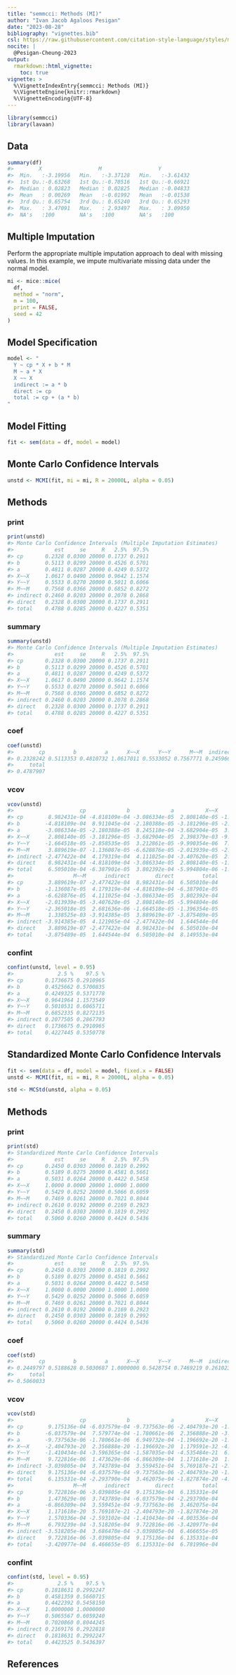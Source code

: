 ```yaml
---
title: "semmcci: Methods (MI)"
author: "Ivan Jacob Agaloos Pesigan"
date: "2023-08-28"
bibliography: "vignettes.bib"
csl: https://raw.githubusercontent.com/citation-style-language/styles/master/apa.csl
nocite: |
  @Pesigan-Cheung-2023
output:
  rmarkdown::html_vignette:
    toc: true
vignette: >
  %\VignetteIndexEntry{semmcci: Methods (MI)}
  %\VignetteEngine{knitr::rmarkdown}
  %\VignetteEncoding{UTF-8}
---
```


<!-- vignettes/methods-mc-mi.Rmd is generated from .setup/vignettes/methods-mc-mi.Rmd.orig. Please edit that file -->






```r
library(semmcci)
library(lavaan)
```

## Data




```r
summary(df)
#>        X                  M                  Y           
#>  Min.   :-3.19956   Min.   :-3.37128   Min.   :-3.61432  
#>  1st Qu.:-0.63268   1st Qu.:-0.70516   1st Qu.:-0.66921  
#>  Median : 0.02823   Median : 0.02825   Median :-0.04833  
#>  Mean   : 0.00269   Mean   :-0.01992   Mean   :-0.01538  
#>  3rd Qu.: 0.65754   3rd Qu.: 0.65240   3rd Qu.: 0.65293  
#>  Max.   : 3.47091   Max.   : 2.93497   Max.   : 3.09950  
#>  NA's   :100        NA's   :100        NA's   :100
```

## Multiple Imputation

Perform the appropriate multiple imputation approach to deal with missing values.
In this example, we impute multivariate missing data under the normal model.


```r
mi <- mice::mice(
  df,
  method = "norm",
  m = 100,
  print = FALSE,
  seed = 42
)
```

## Model Specification


```r
model <- "
  Y ~ cp * X + b * M
  M ~ a * X
  X ~~ X
  indirect := a * b
  direct := cp
  total := cp + (a * b)
"
```

## Model Fitting


```r
fit <- sem(data = df, model = model)
```

## Monte Carlo Confidence Intervals


```r
unstd <- MCMI(fit, mi = mi, R = 20000L, alpha = 0.05)
```

## Methods

### print


```r
print(unstd)
#> Monte Carlo Confidence Intervals (Multiple Imputation Estimates)
#>             est     se     R   2.5%  97.5%
#> cp       0.2328 0.0300 20000 0.1737 0.2911
#> b        0.5113 0.0299 20000 0.4526 0.5701
#> a        0.4811 0.0287 20000 0.4249 0.5372
#> X~~X     1.0617 0.0490 20000 0.9642 1.1574
#> Y~~Y     0.5533 0.0270 20000 0.5011 0.6066
#> M~~M     0.7568 0.0366 20000 0.6852 0.8272
#> indirect 0.2460 0.0203 20000 0.2078 0.2868
#> direct   0.2328 0.0300 20000 0.1737 0.2911
#> total    0.4788 0.0285 20000 0.4227 0.5351
```

### summary


```r
summary(unstd)
#> Monte Carlo Confidence Intervals (Multiple Imputation Estimates)
#>             est     se     R   2.5%  97.5%
#> cp       0.2328 0.0300 20000 0.1737 0.2911
#> b        0.5113 0.0299 20000 0.4526 0.5701
#> a        0.4811 0.0287 20000 0.4249 0.5372
#> X~~X     1.0617 0.0490 20000 0.9642 1.1574
#> Y~~Y     0.5533 0.0270 20000 0.5011 0.6066
#> M~~M     0.7568 0.0366 20000 0.6852 0.8272
#> indirect 0.2460 0.0203 20000 0.2078 0.2868
#> direct   0.2328 0.0300 20000 0.1737 0.2911
#> total    0.4788 0.0285 20000 0.4227 0.5351
```

### coef


```r
coef(unstd)
#>        cp         b         a      X~~X      Y~~Y      M~~M  indirect    direct 
#> 0.2328242 0.5113353 0.4810732 1.0617011 0.5533052 0.7567771 0.2459664 0.2328242 
#>     total 
#> 0.4787907
```

### vcov


```r
vcov(unstd)
#>                     cp             b             a          X~~X          Y~~Y
#> cp        8.982431e-04 -4.818109e-04 -3.086334e-05  2.808140e-05 -1.664518e-05
#> b        -4.818109e-04  8.911045e-04 -2.180388e-05 -3.181296e-05 -2.858535e-05
#> a        -3.086334e-05 -2.180388e-05  8.245118e-04 -3.682904e-05  3.212861e-05
#> X~~X      2.808140e-05 -3.181296e-05 -3.682904e-05  2.398379e-03 -9.990354e-06
#> Y~~Y     -1.664518e-05 -2.858535e-05  3.212861e-05 -9.990354e-06  7.292548e-04
#> M~~M      3.889619e-07 -1.136087e-05 -6.628876e-05 -2.013939e-05 -2.365018e-05
#> indirect -2.477422e-04  4.179319e-04  4.111025e-04 -3.407620e-05  2.681636e-06
#> direct    8.982431e-04 -4.818109e-04 -3.086334e-05  2.808140e-05 -1.664518e-05
#> total     6.505010e-04 -6.387901e-05  3.802392e-04 -5.994804e-06 -1.396354e-05
#>                   M~~M      indirect        direct         total
#> cp        3.889619e-07 -2.477422e-04  8.982431e-04  6.505010e-04
#> b        -1.136087e-05  4.179319e-04 -4.818109e-04 -6.387901e-05
#> a        -6.628876e-05  4.111025e-04 -3.086334e-05  3.802392e-04
#> X~~X     -2.013939e-05 -3.407620e-05  2.808140e-05 -5.994804e-06
#> Y~~Y     -2.365018e-05  2.681636e-06 -1.664518e-05 -1.396354e-05
#> M~~M      1.338525e-03 -3.914385e-05  3.889619e-07 -3.875489e-05
#> indirect -3.914385e-05  4.121965e-04 -2.477422e-04  1.644544e-04
#> direct    3.889619e-07 -2.477422e-04  8.982431e-04  6.505010e-04
#> total    -3.875489e-05  1.644544e-04  6.505010e-04  8.149553e-04
```

### confint


```r
confint(unstd, level = 0.95)
#>              2.5 %    97.5 %
#> cp       0.1736675 0.2910965
#> b        0.4525662 0.5700835
#> a        0.4249325 0.5371778
#> X~~X     0.9641964 1.1573549
#> Y~~Y     0.5010531 0.6065711
#> M~~M     0.6852335 0.8272135
#> indirect 0.2077505 0.2867793
#> direct   0.1736675 0.2910965
#> total    0.4227445 0.5350778
```

## Standardized Monte Carlo Confidence Intervals


```r
fit <- sem(data = df, model = model, fixed.x = FALSE)
unstd <- MCMI(fit, mi = mi, R = 20000L, alpha = 0.05)
```


```r
std <- MCStd(unstd, alpha = 0.05)
```

## Methods

### print


```r
print(std)
#> Standardized Monte Carlo Confidence Intervals
#>             est     se     R   2.5%  97.5%
#> cp       0.2450 0.0303 20000 0.1819 0.2992
#> b        0.5189 0.0275 20000 0.4581 0.5661
#> a        0.5031 0.0264 20000 0.4422 0.5458
#> X~~X     1.0000 0.0000 20000 1.0000 1.0000
#> Y~~Y     0.5429 0.0252 20000 0.5066 0.6059
#> M~~M     0.7469 0.0261 20000 0.7021 0.8044
#> indirect 0.2610 0.0192 20000 0.2169 0.2923
#> direct   0.2450 0.0303 20000 0.1819 0.2992
#> total    0.5060 0.0260 20000 0.4424 0.5436
```

### summary


```r
summary(std)
#> Standardized Monte Carlo Confidence Intervals
#>             est     se     R   2.5%  97.5%
#> cp       0.2450 0.0303 20000 0.1819 0.2992
#> b        0.5189 0.0275 20000 0.4581 0.5661
#> a        0.5031 0.0264 20000 0.4422 0.5458
#> X~~X     1.0000 0.0000 20000 1.0000 1.0000
#> Y~~Y     0.5429 0.0252 20000 0.5066 0.6059
#> M~~M     0.7469 0.0261 20000 0.7021 0.8044
#> indirect 0.2610 0.0192 20000 0.2169 0.2923
#> direct   0.2450 0.0303 20000 0.1819 0.2992
#> total    0.5060 0.0260 20000 0.4424 0.5436
```

### coef


```r
coef(std)
#>        cp         b         a      X~~X      Y~~Y      M~~M  indirect    direct 
#> 0.2449797 0.5188628 0.5030687 1.0000000 0.5428754 0.7469219 0.2610236 0.2449797 
#>     total 
#> 0.5060033
```

### vcov


```r
vcov(std)
#>                     cp             b             a          X~~X          Y~~Y
#> cp        9.175136e-04 -6.037579e-04 -9.737563e-06 -2.404793e-20 -1.410434e-04
#> b        -6.037579e-04  7.579774e-04 -1.780661e-06  2.356888e-20 -3.596365e-04
#> a        -9.737563e-06 -1.780661e-06  6.949732e-04 -1.196692e-20 -1.587035e-04
#> X~~X     -2.404793e-20  2.356888e-20 -1.196692e-20  1.179591e-32 -4.535484e-21
#> Y~~Y     -1.410434e-04 -3.596365e-04 -1.587035e-04 -4.535484e-21  6.327558e-04
#> M~~M      9.722816e-06  1.473629e-06 -6.866309e-04  1.171618e-20  1.570336e-04
#> indirect -3.039805e-04  3.743789e-04  3.559451e-04  5.769187e-21 -2.593102e-04
#> direct    9.175136e-04 -6.037579e-04 -9.737563e-06 -2.404793e-20 -1.410434e-04
#> total     6.135331e-04 -2.293790e-04  3.462075e-04 -1.827874e-20 -4.003536e-04
#>                   M~~M      indirect        direct         total
#> cp        9.722816e-06 -3.039805e-04  9.175136e-04  6.135331e-04
#> b         1.473629e-06  3.743789e-04 -6.037579e-04 -2.293790e-04
#> a        -6.866309e-04  3.559451e-04 -9.737563e-06  3.462075e-04
#> X~~X      1.171618e-20  5.769187e-21 -2.404793e-20 -1.827874e-20
#> Y~~Y      1.570336e-04 -2.593102e-04 -1.410434e-04 -4.003536e-04
#> M~~M      6.793239e-04 -3.518205e-04  9.722816e-06 -3.420977e-04
#> indirect -3.518205e-04  3.686470e-04 -3.039805e-04  6.466655e-05
#> direct    9.722816e-06 -3.039805e-04  9.175136e-04  6.135331e-04
#> total    -3.420977e-04  6.466655e-05  6.135331e-04  6.781996e-04
```

### confint


```r
confint(std, level = 0.95)
#>              2.5 %    97.5 %
#> cp       0.1818631 0.2992247
#> b        0.4581359 0.5660715
#> a        0.4422392 0.5458150
#> X~~X     1.0000000 1.0000000
#> Y~~Y     0.5065567 0.6059240
#> M~~M     0.7020860 0.8044245
#> indirect 0.2169176 0.2922818
#> direct   0.1818631 0.2992247
#> total    0.4423525 0.5436397
```

## References
